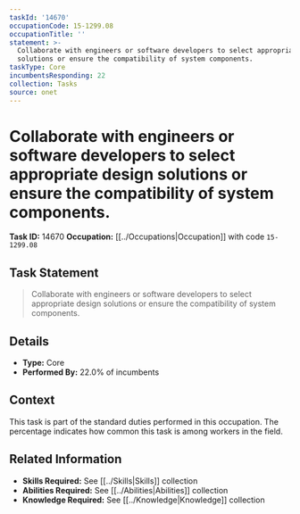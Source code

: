 ```yaml
---
taskId: '14670'
occupationCode: 15-1299.08
occupationTitle: ''
statement: >-
  Collaborate with engineers or software developers to select appropriate design
  solutions or ensure the compatibility of system components.
taskType: Core
incumbentsResponding: 22
collection: Tasks
source: onet
---
```

# Collaborate with engineers or software developers to select appropriate design solutions or ensure the compatibility of system components.

**Task ID:** 14670
**Occupation:** [[../Occupations|Occupation]] with code `15-1299.08`

## Task Statement

> Collaborate with engineers or software developers to select appropriate design solutions or ensure the compatibility of system components.

## Details

- **Type:** Core
- **Performed By:** 22.0% of incumbents

## Context

This task is part of the standard duties performed in this occupation. The percentage indicates how common this task is among workers in the field.

## Related Information

- **Skills Required:** See [[../Skills|Skills]] collection
- **Abilities Required:** See [[../Abilities|Abilities]] collection
- **Knowledge Required:** See [[../Knowledge|Knowledge]] collection
